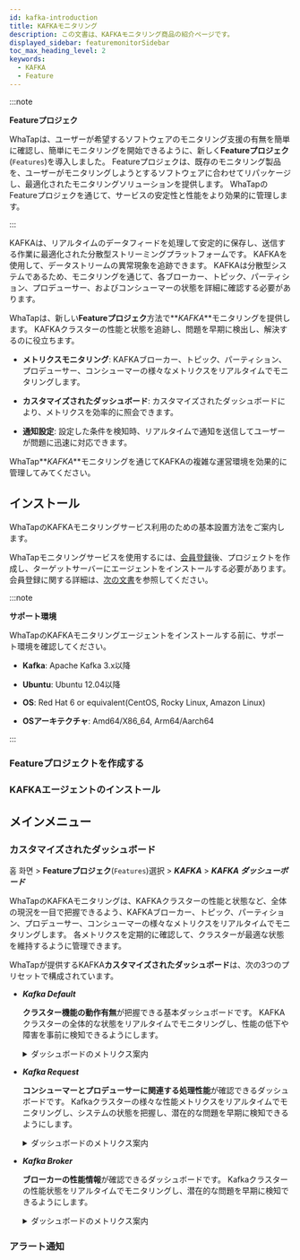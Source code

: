 ```yaml
---
id: kafka-introduction
title: KAFKAモニタリング
description: この文書は、KAFKAモニタリング商品の紹介ページです。
displayed_sidebar: featuremonitorSidebar
toc_max_heading_level: 2
keywords:
  - KAFKA
  - Feature
---
```



:::note

**Featureプロジェク**<ScrollToLink anchor='feature-project' />

WhaTapは、ユーザーが希望するソフトウェアのモニタリング支援の有無を簡単に確認し、簡単にモニタリングを開始できるように、新しく**Featureプロジェク**(<code class='Features'>Features</code>)を導入しました。 Featureプロジェクは、既存のモニタリング製品を、ユーザーがモニタリングしようとするソフトウェアに合わせてリパッケージし、最適化されたモニタリングソリューションを提供します。 WhaTapのFeatureプロジェクを通じて、サービスの安定性と性能をより効果的に管理します。 

:::

KAFKAは、リアルタイムのデータフィードを処理して安定的に保存し、送信する作業に最適化された分散型ストリーミングプラットフォームです。 KAFKAを使用して、データストリームの異常現象を追跡できます。 KAFKAは分散型システムであるため、モニタリングを通じて、各ブローカー、トピック、パーティション、プロデューサー、およびコンシューマーの状態を詳細に確認する必要があります。 

WhaTapは、新しい**Featureプロジェク**方法で**_KAFKA_**モニタリングを提供します。 KAFKAクラスターの性能と状態を追跡し、問題を早期に検出し、解決するのに役立ちます。

- **メトリクスモニタリング**: KAFKAブローカー、トピック、パーティション、プロデューサー、コンシューマーの様々なメトリクスをリアルタイムでモニタリングします。

- **カスタマイズされたダッシュボード**: カスタマイズされたダッシュボードにより、メトリクスを効率的に照会できます。

- **通知設定**: 設定した条件を検知時、リアルタイムで通知を送信してユーザーが問題に迅速に対応できます。

WhaTap**_KAFKA_**モニタリングを通じてKAFKAの複雑な運営環境を効果的に管理してみてください。

## インストール

WhaTapのKAFKAモニタリングサービス利用のための基本設置方法をご案内します。 

WhaTapモニタリングサービスを使用するには、[会員登録](https://www.whatap.io/ja/signup/)後、プロジェクトを作成し、ターゲットサーバーにエージェントをインストールする必要があります。 会員登録に関する詳細は、[次の文書](../account/account-manage)を参照してください。 

:::note 

**サポート環境**<ScrollToLink anchor='kafka-supported-env' />

WhaTapのKAFKAモニタリングエージェントをインストールする前に、サポート環境を確認してください。 

- **Kafka**: Apache Kafka 3.x以降

- **Ubuntu**: Ubuntu 12.04以降

- **OS**: Red Hat 6 or equivalent(CentOS, Rocky Linux, Amazon Linux)

- **OSアーキテクチャ**: Amd64/X86_64, Arm64/Aarch64

:::

### Featureプロジェクトを作成する


<CreateFeature />

### KAFKAエージェントのインストール

<InstallFeature name='KAFKAエージェントインストール' />

## メインメニュー

### カスタマイズされたダッシュボード

홈 화면 > **Featureプロジェク**(<code class='Features'>Features</code>)選択 > **_KAFKA_** > **_KAFKA ダッシューボード_**

WhaTapのKAFKAモニタリングは、KAFKAクラスターの性能と状態など、全体の現況を一目で把握できるよう、KAFKAブローカー、トピック、パーティション、プロデューサー、コンシューマーの様々なメトリクスをリアルタイムでモニタリングします。 各メトリクスを定期的に確認して、クラスターが最適な状態を維持するように管理できます。

WhaTapが提供するKAFKA**カスタマイズされたダッシュボード**は、次の3つのプリセットで構成されています。 

- **_Kafka Default_**

  **クラスター機能の動作有無**が把握できる基本ダッシュボードです。 KAFKAクラスターの全体的な状態をリアルタイムでモニタリングし、性能の低下や障害を事前に検知できるようにします。

  <details>
  <summary>ダッシュボードのメトリクス案内</summary>

  ##### Kafka Overview

  - **_Active Controller Count_**: 現在アクティブなコントローラーの数です。 コントローラーはKafkaクラスターでパーティションㅡリーダーとレプリケーションを管理します。 通常、1つのアクティブコントローラーが存在します。

  - **_Brokers Online_**: オンライン状態のブローカーの数です。 ブローカーは、メッセージを保存し、クライアントのリクエストを処理する役割を果たします。

  - **_Online Partitions_**: オンライン状態のパーティション数です。 各トピックは複数のパーティションに分けられ、各パーティションは複数のブローカーにわたって保存されます。

  - **_Preferred Replica Imbalance_**: 好まれるレプリカの不均衡を示します。 この値が高いと、特定のブローカーにレプリカが集中していることを意味します。

  - **_Under Replicated Partitions_**: レプリケートされていないパーティションの数です。 この値がゼロでない場合、データ損失のリスクがあります。

  - **_Leader Count per Broker_**: 各ブローカーごとのリーダーパーティションの数を示します。 リーダーパーティションは、クライアントのリクエストを直接処理するパーティションです。

  - **_Unclean Leader Elections_**: 異常なリーダー選出の数です。 この値が高いと、クラスターの安定性に問題がある可能性があります。

  - **_Under min ISR Partitions_**: 最小ISR(同期されたレプリカ) 以下のパーティション数です。 ISRはデータの耐久性を保障します。

  - **_Offline Partitions Count_**: オフライン状態のパーティション数です。 パーティションがオフラインの場合、そのパーティションのデータにアクセスできません。

  - **_Broker Network Throughput_** `BytesOutPerSec`/`BytesInPerSec`: ブローカーのネットワーク処理量を示します。 1秒あたりの送信/受信バイト数をグラフで表示します。

  ##### Java Virtual Machine

  - **_CPU Usage_**: JVMのCPU使用率を示します。 CPU使用率が高いと、性能に影響を及ぼす可能性があります。

  - **_JVM Memory Used_**: JVMが使用中のメモリ量を示します。 周期的にメモリが増加し、Garbage Collection(GC) 後に減少するパターンを示します。

  - **_Time Spent in GC_**: Garbage Collection(GC)に費やされた時間を示します。 GC時間の増加が性能低下につながる可能性があります。

  ##### Linux Disk I/O

  - **_Linux Disk Read Bytes_**: ディスク読み取りバイト数を示します。 ディスクの読み取り/書き込み量が高いと、I/Oのボトルネックが生じる可能性があります。

  - **_Linux Disk Write Bytes_**: ディスク書き込みバイト数を示します。 読み取りと同様に、書き込み量が高いと、性能に影響を及ぼす可能性があります。

  </details>

- **_Kafka Request_**

  **コンシューマーとプロデューサーに関連する処理性能**が確認できるダッシュボードです。 Kafkaクラスターの様々な性能メトリクスをリアルタイムでモニタリングし、システムの状態を把握し、潜在的な問題を早期に検知できるようにします。

  <details>
  <summary>ダッシュボードのメトリクス案内</summary>

  ##### Processing Performance

  - **_Messages In_**: クラスター全体で1秒あたりに受信されるメッセージの数を示します。

  - **_Messages In per Broker_**: 各ブローカーごとに1秒あたりに受信されるメッセージの数を示します。

  - **_Bytes In_**: クラスター全体で1秒あたりに受信されるバイト数を示します。

  - **_Bytes In per Broker_**: 各ブローカーごとに1秒あたりに受信されるバイトの数を示します。

  - **_Request Queue Size_**: 現在処理されていないリクエストが、待機中のキューのサイズを示します。 キューのサイズが大きくなると、応答時間が長くなる可能性があります。

  - **_Response Queue Size_**: 応答待ちのリクエストが待機中のキューのサイズを示します。 キューのサイズが大きくなると、遅延が発生する可能性があります。

  - **_Network Processor Avg Usage Percent_**: ネットワークプロセッサの平均使用率を示します。 ネットワーク関連作業の負荷を示します。

  - **_Request Handler Avg Percent_**: リクエストプロセッサの平均使用率を示します。 リクエスト処理に対する負荷を示します。

  ##### Requests

  - **_Produce Request Per Sec_**: 1秒あたりに生成されるプロデューサーリクエストの数を示します。 高い値は、多くのデータがブローカーに送信されていることを意味します。

  - **_Consume Fetch Request Per Sec_**: 1秒あたりに生成されるコンシューマーのfetchリクエスト数を示します。 高い値は、多くのデータがコンシューマーに送信されていることを意味します。

  - **_Broker Fetch Request Per Sec_**: ブローカー間のfetchリクエスト数を示します。 データコピー用の内部トラフィックを表示します。

  - **_All Request Per Sec Across All Brokers_**: すべてのブローカーで処理される1秒あたりのリクエスト数を示します。 クラスター全体のリクエスト負荷を示します。

  ##### Errors

  - **_Errors Per Sec_**: 1秒あたりに発生するエラー数を示します。 エラー数が多い場合、システムの安定性に問題がある可能性があります。

  ##### Offset Commit

  - **_Offset Commit Request Per Sec_**: 1秒あたりにコミットされるオフセットリクエストの数を示します。 オフセットコミットは、コンシューマーグループがメッセージを処理した位置を示します。

  ##### Metadata

  - **_Metadata Request Per Sec_**: 1秒あたりのメタデータのリクエスト数を示します。 メタデータのリクエストは、ブローカーとパーティション情報に対するリクエストを意味します。

  ##### Topic

  - **_IsrShrinks per Sec_**: 1秒あたりのISR(同期化されたレプリカ) 縮小イベントの数を示します。 ISRが縮小されると、データの耐久性に問題が発生する可能性があります。

  - **_IsrExpands per Sec_**: 1秒あたりのISR拡張イベント数を示します。 ISRが拡張されると、データの耐久性が向上する可能性があります。

  - **_Log size per Topic_**: トピックごとのログサイズを示します。 トピックデータのサイズを示します。

  - **_Log size per Broker_**: ブローカーごとのログサイズを示します。 ブローカーに保存されているデータのサイズを示します。

  ##### Consume Lag

  - **_Lag_**: メッセージ消費の遅延を示します。 プロデューサーがメッセージを書き込む速度より、コンシューマーがメッセージを読み取る速度が遅い時に発生します。

  </details>

- **_Kafka Broker_** 

  **ブローカーの性能情報**が確認できるダッシュボードです。 Kafkaクラスターの性能状態をリアルタイムでモニタリングし、潜在的な問題を早期に検知できるようにします。

  <details>
  <summary>ダッシュボードのメトリクス案内</summary>

  ##### Broker Performance - Produce

  - **_Producer - RequestQueueTimeMs_**: プロデューサーのリクエストがキューに待機する時間をミリ秒(ms) 単位で表示します。 キューの待ち時間が長くなると、性能の低下が発生する可能性があります。

  - **_Producer - LocalTimeMs_**: プロデューサーリクエストがローカルのブローカーで処理される時間をミリ秒単位で表示します。

  - **_Producer - RemoteTimeMs_**: プロデューサーリクエストがリモートブローカーに送信され、処理される時間をミリ秒単位で表示します。

  - **_Producer - ResponseQueueTimeMs_**: プロデューサーリクエストの応答が、キューに待機する時間をミリ秒単位で表示します。

  - **_Producer - ResponseSendTimeMs_**: プロデューサーリクエストの応答がクライアントに送信される時間をミリ秒単位で表示します。

  ##### Broker Performance - Consume

  - **_Consumer - RequestQueueTimeMs_**: コンシューマーリクエストがキューに待機する時間をミリ秒単位で表示します。

  - **_Consumer - LocalTimeMs_**: コンシューマーリクエストがローカルブローカーで処理される時間をミリ秒単位で表示します。

  - **_Consumer - RemoteTimeMs_**: コンシューマーリクエストがリモートブローカーに送信され、処理される時間をミリ秒単位で表示します。

  - **_Consumer - ResponseQueueTimeMs_**: コンシューマーリクエストの応答がキューに待機する時間をミリ秒単位で表示します。

  - **_Consumer - ResponseSendTimeMs_**: コンシューマーリクエストの応答がクライアントに送信される時間をミリ秒単位で表示します。

  ##### Broker Performance - Fetch Follower

  - **_FetchFollower - RequestQueueTimeMs_**: フォロワーブローカーのfetchリクエストがキューに待機する時間をミリ秒単位で表示します。

  - **_FetchFollower - LocalTimeMs_**: フォロワーブローカーのfetchリクエストがローカルブローカーで処理される時間をミリ秒単位で表示します。

  - **_FetchFollower - RemoteTimeMs_**: フォロワーブローカーのfetchリクエストがリモートブローカーに送信され、処理される時間をミリ秒単位で表示します。

  - **_FetchFollower - ResponseQueueTimeMs_**: フォロワーブローカーのfetchリクエストの応答がキューに待機する時間をミリ秒単位で表示します。

  - **_FetchFollower - ResponseSendTimeMs_**: フォロワーブローカーのfetchリクエストの応答がクライアントに送信される時間をミリ秒単位で表示します。

  ##### ZooKeeper

  - **_ZooKeeper Request Latency_**: ZooKeeperリクエストの遅延時間を表示します。 高い遅延時間は、ZooKeeperの性能低下を示すことがあります。

  - **_ZooKeeper Connections per sec_**: 1秒あたりにZooKeeperに生成される接続数を表示します。

  - **_ZooKeeper Expired Connections per sec_**: 1秒あたりに満了したZooKeeper接続数を表示します。 接続のアクティブ期限は、セッションのタイムアウトなどで発生する可能性があります。

  - **_ZooKeeper auth failures per sec_**: 1秒あたりにZooKeeper認証の失敗回数を表示します。 認証の失敗が多い場合は、セキュリティや設定エラーに問題がある可能性があります。

  - **_ZooKeeper disconnects per sec_**: 1秒あたりのZooKeeper接続が切断された回数を表示します。 接続が頻繁に切れると、ネットワークやZooKeeperサーバーの性能に問題がある可能性があります。

  </details>

### アラート通知

<AlertFeature name='KAFKA' />

